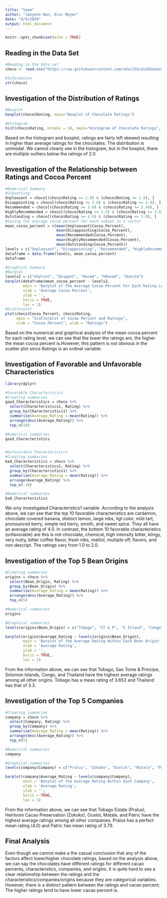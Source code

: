```yaml
---
title: "team"
author: "Jaeyeon Won, Alec Meyer"
date: "9/9/2020"
output: html_document
---
```


```r
knitr::opts_chunk$set(echo = TRUE)
```

## Reading in the Data Set
```r
#Reading in the data set
choco <- read.csv("https://raw.githubusercontent.com/xdaiISU/ds202materials/master/hwlabs/data/choco.csv") 

#Information
str(choco) 
```


## Investigation of the Distribution of Ratings
```r
#Boxplot
boxplot(choco$Rating, main="Boxplot of Chocolate Ratings")

#Histogram
hist(choco$Rating, breaks = 10, main="Histogram of Chocolate Ratings", xlab="Rating", ylab="Occurance")
```

Based on the histogram and boxplot, ratings are fairly left skewed resulting in higher than average ratings for the chocolates. The distribution is unimodal. We cannot clearly see in the histogram, but in the boxplot, there are multiple outliers below the ratings of 2.0.


## Investigation of the Relationship between Ratings and Cocoa Percent
```r
#Numerical Summary
#Subsetting
Unpleasant = choco[(choco$Rating >= 1.0) & (choco$Rating <= 1.9), ]
Disappointing = choco[(choco$Rating >= 2.0) & (choco$Rating <= 2.9), ]
Recommended = choco[(choco$Rating >= 3.0) & (choco$Rating <= 3.49), ]
HighlyRecommended = choco[(choco$Rating >= 3.5) & (choco$Rating <= 3.9), ]
Outstanding = choco[(choco$Rating >= 4.0) & (choco$Rating <= 5.0), ]
#Saving the average cocoa percent for each subset in a vector
mean_cocoa_percent = c(mean(Unpleasant$Cocoa_Percent), 
                       mean(Disappointing$Cocoa_Percent), 
                       mean(Recommended$Cocoa_Percent), 
                       mean(HighlyRecommended$Cocoa_Percent), 
                       mean(Outstanding$Cocoa_Percent))
levels = c("Unpleasant", "Disappointing", "Recommended", "HighlyRecommended", "Outstanding")
dataframe = data.frame(levels, mean_cocoa_percent)
dataframe

#Graphical Summary
#Barplot
levels2 = c("Unplsnt", "Disppnt", "Recmd", "hRecmd", "Outstd")
barplot(dataframe$mean_cocoa_percent ~ levels2,
        main = 'Barplot of the Average Cocoa Percent For Each Rating Level',
        xlab = 'Average Cocoa Percent',
        ylab = '',
        horiz = TRUE,
        las = 1)
#Scatterplot
plot(choco$Cocoa_Percent, choco$Rating, 
     main = "Scatterplot of Cocoa Percent and Ratings",
     xlab = "Cocoa Percent", ylab = "Ratings")
```

Based on the numerical and graphical analysis of the mean cocoa percent for each rating level, we can see that the lower the ratings are, the higher the mean cocoa percent is.However, this pattern is not obvious in the scatter plot since Ratings is an ordinal variable.


## Investigation of Favorable and Unfavorable Characteristics
```r
library(dplyr)

#Favorable Characteristics
#Creating summaries
good_Characteristics = choco %>% 
  select(Characteristics1, Rating) %>%
  group_by(Characteristics1) %>%
  summarise(Average_Rating = mean(Rating)) %>%
  arrange(desc(Average_Rating)) %>%
  top_n(10)

#Numerical summaries
good_Characteristics


#Unfavorable Characteristics
#Creating summaries
bad_Characteristics = choco %>% 
  select(Characteristics1, Rating) %>%
  group_by(Characteristics1) %>%
  summarise(Average_Rating = mean(Rating)) %>%
  arrange(Average_Rating) %>%
  top_n(-10)

#Numerical summaries
bad_Characteristics
```

We only investigated Characteristics1 variable. According to the analysis above, we can see that the top 10 favorable characteristics are cardamon, chocolate covered banana, distinct lemon, large nibs, ligt color, mild tart, pronounced berry, simple red berry, smoth, and sweet spice. They all have an average rating of 4.0. In contrast, the bottom 10 favorable characteristics (unfavorable) are this is not chocolate, chemical, high intensity bitter, klingy, very nutty, bitter coffee flavor, fresh nibs, malitol, multiple off, flavors, and non descript. The ratings vary from 1.0 to 2.0.


## Investigation of the Top 5 Bean Origins
```r
#Creating summaries
origins = choco %>% 
  select(Bean_Origin, Rating) %>%
  group_by(Bean_Origin) %>%
  summarise(Average_Rating = mean(Rating)) %>%
  arrange(desc(Average_Rating)) %>%
  top_n(5)

#Numerical summaries
origins

#Graphical summaries
levels(origins$Bean_Origin) = c("Tobago", "ST & P", "S Island", "Congo", "Thailand")

barplot(origins$Average_Rating ~ levels(origins$Bean_Origin),
        main = 'Barplot of the Average Rating Within Each Bean Origin',
        xlab = 'Average Rating',
        ylab = '',
        horiz = TRUE,
        las = 1)
```

From the information above, we can see that Tobago, Sao Tome & Principe, Solomon Islands, Congo, and Thailand have the highest average ratings among all other origins. Tobago has a mean rating of 3.652 and Thailand has that of 3.3.


## Investigation of the Top 5 Companies
```r
#Creating summaries
company = choco %>% 
  select(Company, Rating) %>%
  group_by(Company) %>%
  summarise(Average_Rating = mean(Rating)) %>%
  arrange(desc(Average_Rating)) %>%
  top_n(5)

#Numerical summaries
company

#Graphical summaries
levels(company$Company) = c("Pralus", "Zokoko", "Ocelot", "Matale", "Patric")

barplot(company$Average_Rating ~ levels(company$Company),
        main = 'Barplot of the Average Rating Within Each Company',
        xlab = 'Average Rating',
        ylab = '',
        horiz = TRUE,
        las = 1)
```

From the information above, we can see that Tobago Estate (Pralus), Heirloom Cacao Preservation (Zokoko), Ocelot, Matale, and Patric have the highest average ratings among all other companies. Pralus has a perfect mean rating (4.0) and Patric has mean rating of 3.79.


## Final Analysis
Even though we cannot make a the casual conclusion that any of the factors affect lower/higher chocolate ratings, based on the analysis above, we can say the chocolates have different ratings for different cacao percents, characteristics, companies, and origins. It is quite hard to see a clear relationship between the ratings and the characteristics/companies/origins because they are categorical variables. However, there is a distinct pattern between the ratings and cacao percent; The higher ratings tend to have lower cacao percent is.

